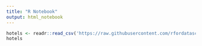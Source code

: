 ```yaml
---
title: "R Notebook"
output: html_notebook
---
```



```r
hotels <- readr::read_csv('https://raw.githubusercontent.com/rfordatascience/tidytuesday/master/data/2020/2020-02-11/hotels.csv')
hotels
```

```r





```

